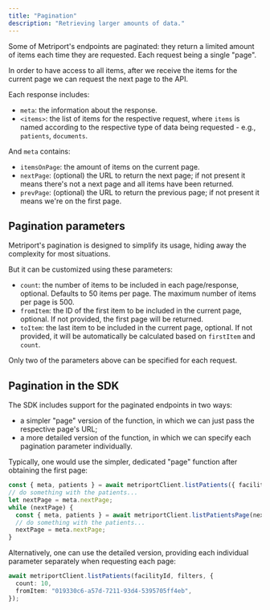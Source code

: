 ```yaml
---
title: "Pagination"
description: "Retrieving larger amounts of data."
---
```


Some of Metriport's endpoints are paginated: they return a limited amount of items each time they are requested.
Each request being a single "page".

In order to have access to all items, after we receive the items for the current page we can request the
next page to the API.

Each response includes:

- `meta`: the information about the response.
- `<items>`: the list of items for the respective request, where `items` is named according to the respective
  type of data being requested - e.g., `patients`, `documents`.

And `meta` contains:

- `itemsOnPage`: the amount of items on the current page.
- `nextPage`: (optional) the URL to return the next page; if not present it means there's not a next page
  and all items have been returned.
- `prevPage`: (optional) the URL to return the previous page; if not present it means we're on the first page.

## Pagination parameters

Metriport's pagination is designed to simplify its usage, hiding away the complexity for most situations.

But it can be customized using these parameters:

- `count`: the number of items to be included in each page/response, optional. Defaults to 50 items per page.
  The maximum number of items per page is 500.
- `fromItem`: the ID of the first item to be included in the current page, optional. If not provided, the
  first page will be returned.
- `toItem`: the last item to be included in the current page, optional. If not provided, it will be
  automatically be calculated based on `firstItem` and `count`.

Only two of the parameters above can be specified for each request.

## Pagination in the SDK

The SDK includes support for the paginated endpoints in two ways:

- a simpler "page" version of the function, in which we can just pass the respective page's URL;
- a more detailed version of the function, in which we can specify each pagination parameter individually.

Typically, one would use the simpler, dedicated "page" function after obtaining the first page:

```ts
const { meta, patients } = await metriportClient.listPatients({ facilityId });
// do something with the patients...
let nextPage = meta.nextPage;
while (nextPage) {
  const { meta, patients } = await metriportClient.listPatientsPage(nextPage);
  // do something with the patients...
  nextPage = meta.nextPage;
}
```

Alternatively, one can use the detailed version, providing each individual parameter separately
when requesting each page:

```ts
await metriportClient.listPatients(facilityId, filters, {
  count: 10,
  fromItem: "019330c6-a57d-7211-93d4-5395705ff4eb",
});
```
